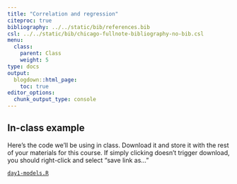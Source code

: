 ```yaml
---
title: "Correlation and regression"
citeproc: true
bibliography: ../../static/bib/references.bib
csl: ../../static/bib/chicago-fullnote-bibliography-no-bib.csl
menu: 
  class:
    parent: Class
    weight: 5
type: docs
output:
  blogdown::html_page:
    toc: true
editor_options: 
  chunk_output_type: console
---
```



## In-class example


Here's the code we'll be using in class. Download it and store it with the rest of your materials for this course. If simply clicking doesn't trigger download, you should right-click and select "save link as..."

[<i class="fas fa-file-archive"></i> `day1-models.R`](/slides/code/day1-models.R)




<!-- ## Drawing lines (geom_smooth) -->


<!-- Why draw trend lines? Trend lines give us a good, educated guess as to what the value of a Y variable is given some value of X. We can draw a trend line (or line of best fit) using `geom_smooth`, as below. Notice `method = "lm"`.  -->


<!-- ```{r setup, include=FALSE} -->
<!-- knitr::opts_chunk$set(echo = TRUE, warning = FALSE, message = FALSE) -->
<!-- ``` -->

<!-- ```{r, warning=F,message=F} -->
<!-- # libraries -->
<!-- library(tidyverse) -->

<!-- # mtcars -->
<!-- ggplot(mtcars, aes(x = wt, y = mpg)) + geom_point() +  -->
<!--   geom_smooth(method = "lm") -->
<!-- ``` -->



<!-- ## ggcorrplot -->


<!-- ```{r} -->
<!-- # libraries -->
<!-- library(tidyverse) -->
<!-- library(socviz) -->
<!-- library(fivethirtyeight) -->
<!-- library(gapminder) -->
<!-- library(nycflights13) -->
<!-- library(ggcorrplot) -->

<!-- # load data -->
<!-- therm = read_csv("static/files/voter-files-therm.csv") -->

<!-- issues = read_csv("static/files/voter-files-issues.csv") -->

<!-- ir_econ = read_csv("static/files/ir_econ.csv") -->

<!-- ``` -->


<!-- Look at the correlations: -->

<!-- ```{r} -->
<!-- # switch out gapminder with a dataset you want below -->
<!-- therm %>%  -->
<!--   # correlation only works with numeric columns; keep only those -->
<!--   select(where(is.numeric)) %>%  -->
<!--   # the cor() function doesn't take NA; drop them all -->
<!--   drop_na() %>%  -->
<!--   # get the correlation -->
<!--   cor() %>%  -->
<!--   # plot the correlation -->
<!--   ggcorrplot(lab = TRUE) -->
<!-- ``` -->


<!-- ## Draw the line -->

<!-- ```{r} -->
<!-- # draw a line: alter the intercept and slope in geom_abline() -->
<!-- # to draw the line -->
<!--   ggplot() + geom_abline(intercept = 1, slope = 2, size = 1) +  -->
<!--   # change the limits on the x and y-axis -->
<!--   scale_x_continuous(limits = c(-10, 10)) +  -->
<!--   scale_y_continuous(limits = c(-10, 10)) +  -->
<!--   # add a vertical and horizontal line at 0 -->
<!--   geom_hline(yintercept = 0, lty = 2) +  -->
<!--   geom_vline(xintercept = 0, lty = 2) +  -->
<!--   theme_bw() -->

<!-- ``` -->


<!-- ## Convince yourself -->


<!-- Make the scatterplot: -->

<!-- ```{r} -->
<!-- # convince yourself about the line of best fit: run this code below -->
<!-- # set the seed -->
<!-- set.seed(1990) -->

<!-- # make the fake data -->
<!-- df = tibble(x = rnorm(50, mean = 10),  -->
<!--             y = 3 + 2*x + rnorm(50)) -->

<!-- # line of best fit? -->
<!-- model = lm(y ~ x, df) -->
<!-- true = tibble(true_intercept = coef(model)[1],  -->
<!--               true_slope = coef(model)[2]) -->

<!-- ggplot(data = df, aes(x = x, y = y)) +  -->
<!--   geom_point() +  -->
<!--   geom_smooth(method = "lm") -->
<!-- ``` -->



<!-- ## IR Econ -->


<!-- The plot -->

<!-- ```{r} -->
<!-- ir_1959 = ir_econ %>%  -->
<!--   filter(year == 2008) -->


<!-- ggplot(ir_1959, aes(x = imports, y = exports,  -->
<!--                     label = country)) + geom_point() + geom_smooth(method = "lm") +  -->
<!--   geom_text() -->

<!-- ``` -->

<!-- Estimate a model, and interpret: -->

<!-- ```{r} -->
<!-- library(broom) -->

<!-- igo_pop = lm(exports ~ pop, data = ir_econ) -->

<!-- tidy(igo_pop) -->
<!-- ``` -->



<!-- Penguins regression:  -->

<!-- ```{r} -->
<!-- penguins_model = lm(body_mass_g ~ species,  -->
<!--                     data = penguins) -->

<!-- tidy(penguins_model) -->
<!-- ``` -->

<!-- Interpretation:  -->

<!-- * Chinstrap penguins weigh 32 more grams, on average, than Adelie penguins.  -->
<!-- * Gentoo penguins weigh 1,375 more grams, on average, than Adelie penguins.  -->
<!-- * Adelie penguins weigh, on average, 3,700 grams.  -->




<!-- another one: -->

<!-- ```{r} -->
<!-- lm(tvhours ~ race, data = gss_cat) %>%  -->
<!--   tidy() -->
<!-- ``` -->

<!-- Interpretation:  -->

<!-- * Black respondents watch 1.42 more hours of tv, on average, than respondents who identify as "Other".  -->
<!-- * White respondents watch .009 more hours of tv, on average, than respondents who identify as "Other".  -->
<!-- * Respondents who identify as "Other" watch, on average, 2.76 hours of TV.  -->

